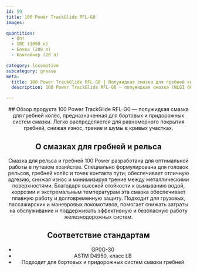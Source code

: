 ```yaml
---
id: 59
title: 100 Power TrackGlide RFL-G0
images:

quantities:
  - Опт
  - IBC (1000 л)
  - Бочка (208 л)
  - Контейнер (20 л)

category: locomotive
subcategory: grease
meta:
  title: 100 Power TrackGlide RFL-G0 | Полужидкая смазка для гребней колёс и зон контакта с рельсом
  description: 100 Power TrackGlide RFL-G0 — полужидкая смазка (NLGI 00) для гребней колёс локомотивов и точек контакта с путём. Предназначена для бортовых и придорожных систем смазки; обеспечивает отличную текучесть, адгезию, защиту от износа и снижение трения. Соответствует GP0G-30 и ASTM D4950 (класс LB) для надёжной работы на грузовых, пассажирских и маневровых локомотивах.

---
```


<Header>
  ## Обзор продукта
  100 Power TrackGlide RFL-G0 — полужидкая смазка для гребней колёс, предназначенная для бортовых и придорожных систем смазки. Легко распределяется для равномерного покрытия гребней, снижая износ, трение и шумы в кривых участках.

  ## О смазках для гребней и рельса
  Смазка для рельса и гребней 100 Power разработана для оптимальной работы в путевом хозяйстве. Специально формулирована для головок рельсов, гребней колёс и точек контакта пути; обеспечивает отличную адгезию, снижая износ и минимизируя трение между металлическими поверхностями. Благодаря высокой стойкости к вымыванию водой, коррозии и экстремальным температурам эта смазка обеспечивает плавную работу и долговременную защиту. Подходит для грузовых, пассажирских и маневровых локомотивов, помогает снижать затраты на обслуживание и поддерживать эффективную и безопасную работу железнодорожных систем.

  ## Соответствие стандартам
 - GP0G-30
 - ASTM D4950, класс LB
 - Подходит для бортовых и придорожных систем смазки гребней

</Header>

